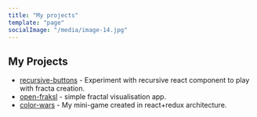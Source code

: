 ```yaml
---
title: "My projects"
template: "page"
socialImage: "/media/image-14.jpg"
---
```


## My Projects

- [recursive-buttons] - Experiment with recursive react component to play with fracta creation.
- [open-fraksl] - simple fractal visualisation app.
- [color-wars] - My mini-game created in react+redux architecture.

[recursive-buttons]: https://recursivebuttons.mcalus.dev
[open-fraksl]: https://openfraksl.mcalus.dev
[color-wars]: https://colorwars.mcalus.dev
